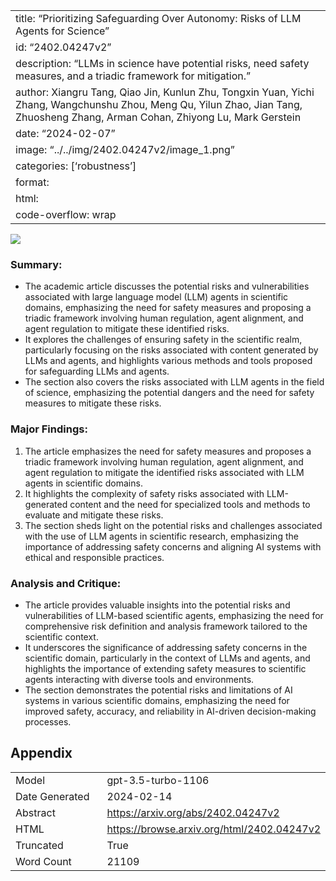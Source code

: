 
---
title: "Prioritizing Safeguarding Over Autonomy: Risks of LLM Agents for Science"
id: "2402.04247v2"
description: "LLMs in science have potential risks, need safety measures, and a triadic framework for mitigation."
author: Xiangru Tang, Qiao Jin, Kunlun Zhu, Tongxin Yuan, Yichi Zhang, Wangchunshu Zhou, Meng Qu, Yilun Zhao, Jian Tang, Zhuosheng Zhang, Arman Cohan, Zhiyong Lu, Mark Gerstein
date: "2024-02-07"
image: "../../img/2402.04247v2/image_1.png"
categories: ['robustness']
format:
  html:
    code-overflow: wrap
---

![](../../img/2402.04247v2/image_1.png)

### Summary:
- The academic article discusses the potential risks and vulnerabilities associated with large language model (LLM) agents in scientific domains, emphasizing the need for safety measures and proposing a triadic framework involving human regulation, agent alignment, and agent regulation to mitigate these identified risks.
- It explores the challenges of ensuring safety in the scientific realm, particularly focusing on the risks associated with content generated by LLMs and agents, and highlights various methods and tools proposed for safeguarding LLMs and agents.
- The section also covers the risks associated with LLM agents in the field of science, emphasizing the potential dangers and the need for safety measures to mitigate these risks.

### Major Findings:
1. The article emphasizes the need for safety measures and proposes a triadic framework involving human regulation, agent alignment, and agent regulation to mitigate the identified risks associated with LLM agents in scientific domains.
2. It highlights the complexity of safety risks associated with LLM-generated content and the need for specialized tools and methods to evaluate and mitigate these risks.
3. The section sheds light on the potential risks and challenges associated with the use of LLM agents in scientific research, emphasizing the importance of addressing safety concerns and aligning AI systems with ethical and responsible practices.

### Analysis and Critique:
- The article provides valuable insights into the potential risks and vulnerabilities of LLM-based scientific agents, emphasizing the need for comprehensive risk definition and analysis framework tailored to the scientific context.
- It underscores the significance of addressing safety concerns in the scientific domain, particularly in the context of LLMs and agents, and highlights the importance of extending safety measures to scientific agents interacting with diverse tools and environments.
- The section demonstrates the potential risks and limitations of AI systems in various scientific domains, emphasizing the need for improved safety, accuracy, and reliability in AI-driven decision-making processes.

## Appendix

|          |          |
|----------|----------|
| Model     | gpt-3.5-turbo-1106       |
| Date Generated     | 2024-02-14       |
| Abstract | [https://arxiv.org/abs/2402.04247v2](https://arxiv.org/abs/2402.04247v2)        |
| HTML     | [https://browse.arxiv.org/html/2402.04247v2](https://browse.arxiv.org/html/2402.04247v2)       |
| Truncated       | True       |
| Word Count       | 21109       |